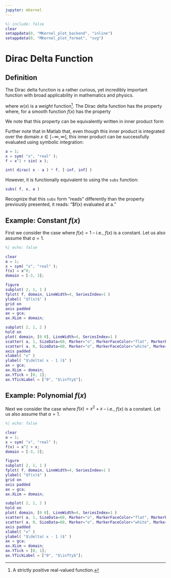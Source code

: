 ```yaml
---
jupyter: mkernel
---
```


```matlab
%| include: false
clear
setappdata(0, "MKernel_plot_backend", "inline")
setappdata(0, "MKernel_plot_format", "svg")
```

# Dirac Delta Function

## Definition
The Dirac delta function is a rather curious, yet incredibly important function with broad applicability in mathematics and physics.

```{=latex}
\begin{equation}
    \DiracDelta{x}{a} = w(x) \Inner{a}{x}
\end{equation}
```

where $w(x)$ is a *weight* function[^1].
The Dirac delta function has the property where, for a smooth function $f(x)$ has the property

```{=latex}
\begin{equation}
    \int_{-\infty}^{\infty}{ f(x) \DiracDelta{x}{a} \d x } = f(a)
\end{equation}
```

We note that this property can be equivalently written in inner product form

```{=latex}
\begin{equation}
    \Inner{f(x)}{\DiracDelta{x}{a}}_{\Real} = f(a)
\end{equation}
```

Further note that in Matlab that, even though this inner product is integrated over the domain $x\in [-\infty, \infty]$, this inner product can be successfully evaluated using symbolic integration:


```matlab
a = 1;
x = sym( "x", "real" );
f = x^2 + sin( x );

int( dirac( x - a ) * f, [-inf, inf] ) 
```

However, it is functionally equivalent to using the `subs` function:

```matlab
subs( f, x, a )
```

Recognize that this `subs` form "reads" differently than the property previously presented, it reads: "$f(x) evaluated at a."

## Example: Constant $f(x)$

First we consider the case where $f(x) = 1$ -- i.e., $f(x)$ is a constant.
Let us also assume that $a = 1$.

```{=latex}
\begin{align*}
    \Inner{1}{\DiracDelta{x}{1}}_{\Real} = 1
\end{align*}
```

```matlab
%| echo: false

clear
a = 1;
x = sym( "x", "real" );
f(x) = x^0;
domain = [-3, 3];

figure
subplot( 2, 1, 1 )
fplot( f, domain, LineWidth=4, SeriesIndex=1 )
ylabel( "$f(x)$" )
grid on
axis padded
ax = gca;
ax.XLim = domain;

subplot( 2, 1, 2 )
hold on
plot( domain, [0 0], LineWidth=4, SeriesIndex=1 )
scatter( a, 1, SizeData=60, Marker="o", MarkerFaceColor="flat", MarkerEdgeColor="none", LineWidth=2, SeriesIndex=1 )
scatter( a, 0, SizeData=60, Marker="o", MarkerFaceColor="white", MarkerEdgeColor="flat", LineWidth=2, SeriesIndex=1 )
axis padded
xlabel( "x" )
ylabel( "$\delta( x - 1 )$" )
ax = gca;
ax.XLim = domain;
ax.YTick = [0, 1];
ax.YTickLabel = ["0", "$\infty$"];
```

## Example: Polynomial $f(x)$

Next we consider the case where $f(x) = x^2 + x$ -- i.e., $f(x)$ is a constant.
Let us also assume that $a = 1$.

```{=latex}
\begin{align*}
    \Inner{x^2 + x }{\DiracDelta{x}{1}}_{\Real} = 2
\end{align*}
```

```matlab
%| echo: false

clear
a = 1;
x = sym( "x", "real" );
f(x) = x^2 + x;
domain = [-3, 3];

figure
subplot( 2, 1, 1 )
fplot( f, domain, LineWidth=4, SeriesIndex=1 )
ylabel( "$f(x)$" )
grid on
axis padded
ax = gca;
ax.XLim = domain;

subplot( 2, 1, 2 )
hold on
plot( domain, [0 0], LineWidth=4, SeriesIndex=1 )
scatter( a, 1, SizeData=60, Marker="o", MarkerFaceColor="flat", MarkerEdgeColor="none", LineWidth=2, SeriesIndex=1 )
scatter( a, 0, SizeData=60, Marker="o", MarkerFaceColor="white", MarkerEdgeColor="flat", LineWidth=2, SeriesIndex=1 )
axis padded
xlabel( "x" )
ylabel( "$\delta( x - 1 )$" )
ax = gca;
ax.XLim = domain;
ax.YTick = [0, 1];
ax.YTickLabel = ["0", "$\infty$"];
```


[^1]: A strictly positive real-valued function.